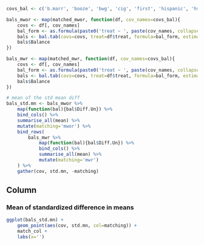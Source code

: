 ```r
covs_bal <- c('b.marr', 'booze', 'bwg', 'cig', 'first', 'hispanic', 'hs', 'income', 'ltcoll', 'lths', 'prenatal', 'sex', 'work.dur', 'age', 'bw', 'dayskidh', 'momage', 'preterm')

bals_mwor <- map(matched_mwor, function(df, cov_names=covs_bal){
    covs <- df[, cov_names]
    bal_form <- as.formula(paste0('treat ~ ', paste(cov_names, collapse=' + ')))
    bals <- bal.tab(covs=covs, treat=df$treat, formula=bal_form, estimand='ATT', m.threshold=0.1, v.threshold=0.1, continuous='std', binary='raw')
    bals$Balance
})

bals_mwr <- map(matched_mwr, function(df, cov_names=covs_bal){
    covs <- df[, cov_names]
    bal_form <- as.formula(paste0('treat ~ ', paste(cov_names, collapse=' + ')))
    bals <- bal.tab(covs=covs, treat=df$treat, formula=bal_form, estimand='ATT', m.threshold=0.1, v.threshold=0.1, continuous='std', binary='raw')
    bals$Balance
})

# mean of the std mean diff
bals_std.mn <- bals_mwor %>%
    map(function(bal){bal$Diff.Un}) %>%
    bind_cols() %>%
    summarise_all(mean) %>%
    mutate(matching='mwor') %>%
    bind_rows(
        bals_mwr %>%
            map(function(bal){bal$Diff.Un}) %>%
            bind_cols() %>%
            summarise_all(mean) %>%
            mutate(matching='mwr')
    ) %>%
    gather(cov, std.mn, -matching)
```



Column
-----------------------------------------------------------------------


### Mean of standardized difference in means

```r
ggplot(bals_std.mn) +
    geom_point(aes(cov, std.mn, col=matching)) +
    match_col +
    labs(x='')
```
